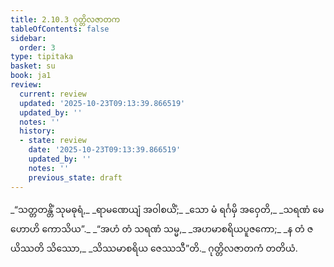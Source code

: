 ```yaml
---
title: 2.10.3 ဂုတ္တိလဇာတက
tableOfContents: false
sidebar:
  order: 3
type: tipitaka
basket: su
book: ja1
review:
  current: review
  updated: '2025-10-23T09:13:39.866519'
  updated_by: ''
  notes: ''
  history:
  - state: review
    date: '2025-10-23T09:13:39.866519'
    updated_by: ''
    notes: ''
    previous_state: draft
---
```



<ReviewStatus review={frontmatter.review} showDetails={true} />

<HypothesisAnnotation frontmatter={frontmatter} />

<DynamicBreadcrumb />

<Division number="186" book="ja1" e="ch" v="22" p="68">

<Paragraph number="641" type="verses" book="ja1">
_“သတ္တတန္တိံ သုမဓုရံ,_  
_ရာမဏေယျံ အဝါစယိံ;_  
_သော မံ ရင်္ဂမှိ အဝှေတိ,_  
_သရဏံ မေ ဟောဟိ ကောသိယ”._  

</Paragraph>

</Division>
<Division number="187" book="ja1" e="ch" v="22" p="68">

<Paragraph number="642" type="verses" book="ja1">
_“အဟံ တံ သရဏံ သမ္မ,_  
_အဟမာစရိယပူဇကော;_  
_န တံ ဇယိဿတိ သိဿော,_  
_သိဿမာစရိယ ဇေဿသီ”တိ._  


</Paragraph>
</Division>

<Paragraph number="643" type="center" book="ja1">
ဂုတ္တိလဇာတကံ တတိယံ.
</Paragraph>